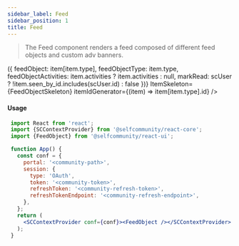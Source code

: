 ```yaml
---
sidebar_label: Feed
sidebar_position: 1
title: Feed
---
```


> The Feed component renders a feed composed of different feed objects and custom adv banners.



<Logged>
    <Feed
        id={'feed'}
        endpoint={Endpoints.ExploreFeed} ItemComponent={FeedObject}
        itemPropsGenerator={(scUser, item) => ({
            feedObject: item[item.type],
            feedObjectType: item.type,
            feedObjectActivities: item.activities ? item.activities : null,
            markRead: scUser ? !item.seen_by_id.includes(scUser.id) : false
        })}
        ItemSkeleton={FeedObjectSkeleton} itemIdGenerator={(item) => item[item.type].id}
    />
</Logged>


#### Usage

```jsx
 import React from 'react';
 import {SCContextProvider} from '@selfcommunity/react-core';
 import {FeedObject} from '@selfcommunity/react-ui';

 function App() {
   const conf = {
     portal: '<community-path>',
     session: {
       type: 'OAuth',
       token: '<community-token>',
       refreshToken: '<community-refresh-token>',
       refreshTokenEndpoint: '<community-refresh-endpoint>',
     },
   };
   return (
     <SCContextProvider conf={conf}><FeedObject /></SCContextProvider>
   );
 }
```
